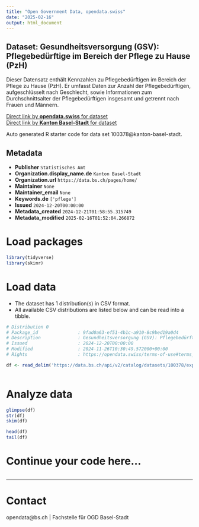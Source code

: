 ```yaml
---
title: "Open Government Data, opendata.swiss"
date: "2025-02-16"
output: html_document
---
```


## Dataset: Gesundheitsversorgung (GSV): Pflegebedürftige im Bereich der Pflege zu Hause (PzH)

Dieser Datensatz enthält Kennzahlen zu Pflegebedürftigen im Bereich der Pflege zu Hause (PzH). Er umfasst Daten zur Anzahl der Pflegebedürftigen, aufgeschlüsselt nach Geschlecht, sowie Informationen zum Durchschnittsalter der Pflegebedürftigen insgesamt und getrennt nach Frauen und Männern.

[Direct link by **opendata.swiss** for dataset](https://opendata.swiss/de/dataset/gesundheitsversorgung-gsv-pflegebedurftige-im-bereich-der-pflege-zu-hause-pzh)<br>
[Direct link by **Kanton Basel-Stadt** for dataset](https://data.bs.ch/explore/dataset/100378/)

Auto generated R starter code for data set 100378@kanton-basel-stadt.

## Metadata

- **Publisher** `Statistisches Amt`
- **Organization.display_name.de** `Kanton Basel-Stadt`
- **Organization.url** `https://data.bs.ch/pages/home/`
- **Maintainer** `None`
- **Maintainer_email** `None`
- **Keywords.de** `['pflege']`
- **Issued** `2024-12-20T00:00:00`
- **Metadata_created** `2024-12-21T01:58:55.315749`
- **Metadata_modified** `2025-02-16T01:52:04.266872`


# Load packages

```r

library(tidyverse)
library(skimr)

```

# Load data

-   The dataset has 1 distribution(s) in CSV format.
-   All available CSV distributions are listed below and can be read into a tibble.

```r

# Distribution 0
# Package_id               : 9fad0a63-ef51-4b1c-a910-8c9bed19a0d4
# Description              : Gesundheitsversorgung (GSV): Pflegebedürftige im Bereich der Pflege zu Hause (PzH) (csv)
# Issued                   : 2024-12-20T00:00:00
# Modified                 : 2024-11-26T10:30:49.572000+00:00
# Rights                   : https://opendata.swiss/terms-of-use#terms_by

df <- read_delim('https://data.bs.ch/api/v2/catalog/datasets/100378/exports/csv?use_labels=true')



```

# Analyze data

```r

glimpse(df)
str(df)
skim(df)

head(df)
tail(df)

```

# Continue your code here...

```r

```

------------------------------------------------------------------------

# Contact

opendata@bs.ch | Fachstelle für OGD Basel-Stadt
